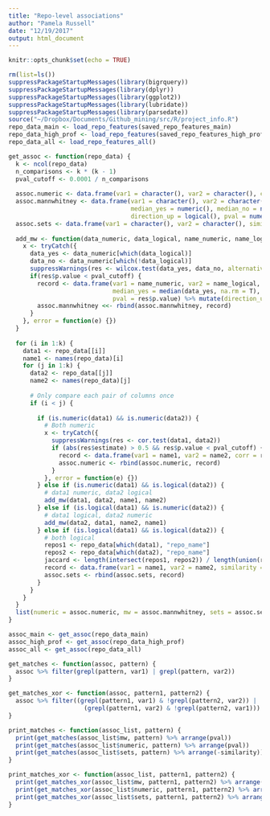 ```yaml
---
title: "Repo-level associations"
author: "Pamela Russell"
date: "12/19/2017"
output: html_document
---
```


```r
knitr::opts_chunk$set(echo = TRUE)
```

```r
rm(list=ls())
suppressPackageStartupMessages(library(bigrquery))
suppressPackageStartupMessages(library(dplyr))
suppressPackageStartupMessages(library(ggplot2))
suppressPackageStartupMessages(library(lubridate))
suppressPackageStartupMessages(library(parsedate))
source("~/Dropbox/Documents/Github_mining/src/R/project_info.R")
repo_data_main <- load_repo_features(saved_repo_features_main)
repo_data_high_prof <- load_repo_features(saved_repo_features_high_prof)
repo_data_all <- load_repo_features_all()
```

```r
get_assoc <- function(repo_data) {
  k <- ncol(repo_data)
  n_comparisons <- k * (k - 1)
  pval_cutoff <- 0.0001 / n_comparisons
  
  assoc.numeric <- data.frame(var1 = character(), var2 = character(), corr = numeric(), pval = numeric())
  assoc.mannwhitney <- data.frame(var1 = character(), var2 = character(), 
                                  median_yes = numeric(), median_no = numeric(), 
                                  direction_up = logical(), pval = numeric())
  assoc.sets <- data.frame(var1 = character(), var2 = character(), similarity = numeric())
  
  add_mw <- function(data_numeric, data_logical, name_numeric, name_logical) {
    x <- tryCatch({
      data_yes <- data_numeric[which(data_logical)]
      data_no <- data_numeric[which(!data_logical)]
      suppressWarnings(res <- wilcox.test(data_yes, data_no, alternative = "two.sided", paired = F))
      if(res$p.value < pval_cutoff) {
        record <- data.frame(var1 = name_numeric, var2 = name_logical, 
                             median_yes = median(data_yes, na.rm = T), median_no = median(data_no, na.rm = T), 
                             pval = res$p.value) %>% mutate(direction_up = median_yes > median_no)
        assoc.mannwhitney <<- rbind(assoc.mannwhitney, record)
      }
    }, error = function(e) {})
  }
  
  for (i in 1:k) {
    data1 <- repo_data[[i]]
    name1 <- names(repo_data)[i]
    for (j in 1:k) {
      data2 <- repo_data[[j]]
      name2 <- names(repo_data)[j]
      
      # Only compare each pair of columns once
      if (i < j) {
        
        if (is.numeric(data1) && is.numeric(data2)) {
          # Both numeric
          x <- tryCatch({
            suppressWarnings(res <- cor.test(data1, data2))
            if (abs(res$estimate) > 0.5 && res$p.value < pval_cutoff) {
              record <- data.frame(var1 = name1, var2 = name2, corr = res$estimate, pval = res$p.value)
              assoc.numeric <- rbind(assoc.numeric, record)
            }
          }, error = function(e) {})
        } else if (is.numeric(data1) && is.logical(data2)) {
          # data1 numeric, data2 logical
          add_mw(data1, data2, name1, name2)
        } else if (is.logical(data1) && is.numeric(data2)) {
          # data1 logical, data2 numeric
          add_mw(data2, data1, name2, name1)
        } else if (is.logical(data1) && is.logical(data2)) {
          # both logical
          repos1 <- repo_data[which(data1), "repo_name"]
          repos2 <- repo_data[which(data2), "repo_name"]
          jaccard <- length(intersect(repos1, repos2)) / length(union(repos1, repos2))
          record <- data.frame(var1 = name1, var2 = name2, similarity = jaccard)
          assoc.sets <- rbind(assoc.sets, record)
        }
      }
    }
  }
  list(numeric = assoc.numeric, mw = assoc.mannwhitney, sets = assoc.sets)
}
```

```r
assoc_main <- get_assoc(repo_data_main)
assoc_high_prof <- get_assoc(repo_data_high_prof)
assoc_all <- get_assoc(repo_data_all)
```

```r
get_matches <- function(assoc, pattern) {
  assoc %>% filter(grepl(pattern, var1) | grepl(pattern, var2))
}

get_matches_xor <- function(assoc, pattern1, pattern2) {
  assoc %>% filter((grepl(pattern1, var1) & !grepl(pattern2, var2)) |
                     (grepl(pattern1, var2) & !grepl(pattern2, var1)))
}

print_matches <- function(assoc_list, pattern) {
  print(get_matches(assoc_list$mw, pattern) %>% arrange(pval))
  print(get_matches(assoc_list$numeric, pattern) %>% arrange(pval))
  print(get_matches(assoc_list$sets, pattern) %>% arrange(-similarity))
}

print_matches_xor <- function(assoc_list, pattern1, pattern2) {
  print(get_matches_xor(assoc_list$mw, pattern1, pattern2) %>% arrange(pval))
  print(get_matches_xor(assoc_list$numeric, pattern1, pattern2) %>% arrange(pval))
  print(get_matches_xor(assoc_list$sets, pattern1, pattern2) %>% arrange(-similarity))
}
```

